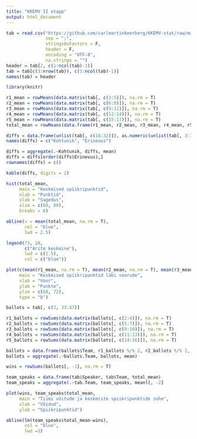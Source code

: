 ```yaml
---
title: "KKEMV II etapp"
output: html_document
---
```


```r
tab = read.csv("https://github.com/carlmartinkeerberg/KKEMV-stat/raw/master/tabs/IIetapp.csv",
               sep = ";",
               stringsAsFactors = F,
               header = F,
               encoding = "UTF-8",
               na.strings = "")
header = tab[2, c(1:ncol(tab)-1)]
tab = tab[c(3:nrow(tab)), c(1:ncol(tab)-1)]
names(tab) = header
```

```r
library(knitr)

r1_mean = rowMeans(data.matrix(tab[, c(3:5)]), na.rm = T)
r2_mean = rowMeans(data.matrix(tab[, c(6:8)]), na.rm = T)
r3_mean = rowMeans(data.matrix(tab[, c(9:11)]), na.rm = T)
r4_mean = rowMeans(data.matrix(tab[, c(12:14)]), na.rm = T)
r5_mean = rowMeans(data.matrix(tab[, c(15:17)]), na.rm = T)
total_mean = rowMeans(data.frame(r1_mean, r2_mean, r3_mean, r4_mean, r5_mean), na.rm = T)

diffs = data.frame(unlist(tab[, c(18:32)]), as.numeric(unlist(tab[, 3:17])) - total_mean)
names(diffs) = c("Kohtunik", "Erinevus")

diffs = aggregate(.~Kohtunik, diffs, mean)
diffs = diffs[order(diffs$Erinevus),]
rownames(diffs) = c()

kable(diffs, digits = 2)
```

```r
hist(total_mean,
     main = "Keskmised spiikripunktid",
     xlab = "Punktid",
     ylab = "Sagedus",
     xlim = c(60, 80),
     breaks = 6)

abline(v = mean(total_mean, na.rm = T),
       col = "blue",
       lwd = 2.5)

legend(73, 20,
       c("Aritm keskmine"),
       lwd = c(2.5),
       col = c("blue"))
```

```r
plot(c(mean(r1_mean, na.rm = T), mean(r2_mean, na.rm = T), mean(r3_mean, na.rm = T), mean(r4_mean, na.rm = T), mean(r5_mean, na.rm = T)),
     main = "Keskmised spiikripunktid läbi voorude",
     xlab = "Voor",
     ylab = "Punkte",
     ylim = c(68, 72),
     type = "b")
```

```r
ballots = tab[, c(2, 33:47)]

r1_ballots = rowSums(data.matrix(ballots[, c(2:4)]), na.rm = T)
r2_ballots = rowSums(data.matrix(ballots[, c(5:7)]), na.rm = T)
r3_ballots = rowSums(data.matrix(ballots[, c(8:10)]), na.rm = T)
r4_ballots = rowSums(data.matrix(ballots[, c(11:13)]), na.rm = T)
r5_ballots = rowSums(data.matrix(ballots[, c(14:16)]), na.rm = T)

ballots = data.frame(ballots$Team, r1_ballots %/% 2, r2_ballots %/% 2, r3_ballots %/% 2, r4_ballots %/% 2, r5_ballots %/% 2)
ballots = aggregate(.~ballots.Team, ballots, mean)

wins = rowSums(ballots[, -1], na.rm = T)

team_speaks = data.frame(tab$Speaker, tab$Team, total_mean)
team_speaks = aggregate(.~tab.Team, team_speaks, mean)[, -2]

plot(wins, team_speaks$total_mean,
     main = "Tiimi võitude ja keskmiste spiikripunktide suhe",
     xlab = "Võidud",
     ylab = "Spiikripunktid")

abline(lm(team_speaks$total_mean~wins),
       col = "blue",
       lwd =2)
```